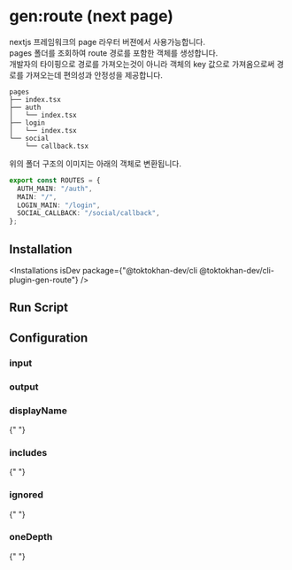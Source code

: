 



# gen:route (next page)

<DocIcons 
   github="https://github.com/TOKTOKHAN-DEV/toktokhan-dev/tree/main/packages/cli-plugins/gen-route-pages" 
   npm="https://www.npmjs.com/package/@toktokhan-dev/cli-plugin-gen-route-pages" 
   doc="/docs/cli-plugin-gen-route-pages"
   />


nextjs 프레임워크의 page 라우터 버젼에서 사용가능합니다.<br/>
pages 폴더를 조회하여 route 경로를 포함한 객체를 생성합니다.<br/>
개발자의 타이핑으로 경로를 가져오는것이 아니라 객체의 key 값으로 가져옴으로써 경로를 가져오는데 편의성과 안정성을 제공합니다.

```
pages
├── index.tsx
├── auth
│   └── index.tsx
├── login
│   └── index.tsx
└── social
    └── callback.tsx
```

위의 폴더 구조의 이미지는 아래의 객체로 변환됩니다.

```ts
export const ROUTES = {
  AUTH_MAIN: "/auth",
  MAIN: "/",
  LOGIN_MAIN: "/login",
  SOCIAL_CALLBACK: "/social/callback",
};
```

## Installation

<Installations
  isDev
  package={"@toktokhan-dev/cli @toktokhan-dev/cli-plugin-gen-route"}
/>

## Run Script

<TokriptRunScript cmd="gen:route" />

## Configuration

<TokriptConfigExample
  cmd="gen:route"
  exportedName="genRoute"
  packageName="@toktokhan-dev/cli-plugin-gen-route"
/>

### input

<TokriptConfigItem
  command="gen:route"
  optName="input"
  desc="이미지 파일이 위치한 디렉토리 경로"
  type="string"
  default="src/pages"
  exampleValue="src/pages"
  cliOpt
  cliOptAlias="i"
/>

### output

<TokriptConfigItem
  command="gen:route"
  optName="output"
  desc="생성될 파일이 위치할 경로"
  type="string"
  default="src/generated/path/routes.ts"
  exampleValue="src/generated/path/routes.ts"
  cliOpt
  cliOptAlias="o"
/>

### displayName

{" "}
<TokriptConfigItem
  command="gen:route"
  optName="displayName"
  desc="생성될 image 객체의 이름입니다"
  type="string"
  default="ROUTES"
  exampleValue="ROUTES"
  cliOpt
  cliOptAlias="d"
/>


### includes

{" "}
<TokriptConfigItem
  command="gen:route"
  optName="includes"
  desc="생성될 이미지 파일을 판별하는 패턴으로써, 파일이름이 패턴과 일치할 경우에만 객체에 포함됩니다."
  type="string[]"
  exampleValue="['*.ts', '*.tsx']"
  cliOpt
  cliOptAlias="ic"
/>

### ignored

{" "}
<TokriptConfigItem
  command="gen:route"
  optName="ignored"
  desc="제외 될 이미지 파일을 판별하는 패턴으로써, 파일이름이 패턴과 일치할 경우에 객체에서 제외 됩니다."
  type="string[]"
  default="['_app.tsx', '_document.tsx', '_error.tsx', 'api/**']"
  exampleValue="['_app.tsx', '_document.tsx', '_error.tsx', 'api/**']"
  cliOpt
  cliOptAlias="ig"
/>

### oneDepth

{" "}
<TokriptConfigItem
  command="gen:route"
  optName="oneDepth"
  desc="one depth  가 true 일 경우, 폴더 구조를 무시하고 one depth 로 객체를 생성합니다."
  type="boolean"
  default="true"
  exampleValue="true"
  cliOpt
  cliOptAlias="od"
/>
